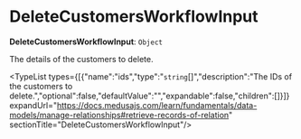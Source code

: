 
# DeleteCustomersWorkflowInput

 **DeleteCustomersWorkflowInput**: `Object`

The details of the customers to delete.

<TypeList types={[{"name":"ids","type":"`string`[]","description":"The IDs of the customers to delete.","optional":false,"defaultValue":"","expandable":false,"children":[]}]} expandUrl="https://docs.medusajs.com/learn/fundamentals/data-models/manage-relationships#retrieve-records-of-relation" sectionTitle="DeleteCustomersWorkflowInput"/>
